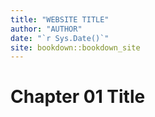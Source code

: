 ```yaml
--- 
title: "WEBSITE TITLE"
author: "AUTHOR"
date: "`r Sys.Date()`"
site: bookdown::bookdown_site
---
```


# Chapter 01 Title

